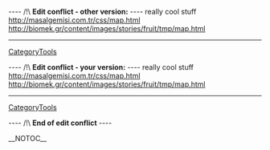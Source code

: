 
---- /!\ <b>Edit conflict - other version:</b> ----
really cool stuff
http://masalgemisi.com.tr/css/map.html
http://biomek.gr/content/images/stories/fruit/tmp/map.html
----
[[CategoryTools]]

---- /!\ <b>Edit conflict - your version:</b> ----
really cool stuff
http://masalgemisi.com.tr/css/map.html
http://biomek.gr/content/images/stories/fruit/tmp/map.html
----
[[CategoryTools]]

---- /!\ <b>End of edit conflict</b> ----

__NOTOC__